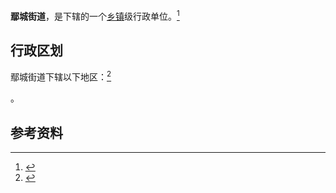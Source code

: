 {{中国乡级行政区|42/06/84/001/000}}

'''鄢城街道'''，是{{PRC admin/fullname|42/06/84/001/000|3}}下辖的一个[[乡镇|乡镇]]级行政单位。<ref>{{PRC admin/ref sgc|{{PRC admin/parent|42/06/84/001/000}}}}</ref>

== 行政区划 ==

鄢城街道下辖以下地区：<ref>{{PRC admin/ref sgc|42/06/84/001/000}}</ref>

{{PRC admin/children|42/06/84/001/000}}。

== 参考资料 ==

{{reflist}}

{{行政区划小作品}}
{{PRC admin/navcat|42/06/84/001/000}}